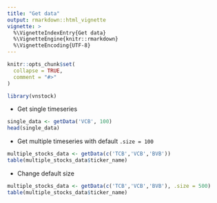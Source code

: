 ```yaml
---
title: "Get data"
output: rmarkdown::html_vignette
vignette: >
  %\VignetteIndexEntry{Get data}
  %\VignetteEngine{knitr::rmarkdown}
  %\VignetteEncoding{UTF-8}
---
```


```r
knitr::opts_chunk$set(
  collapse = TRUE,
  comment = "#>"
)
```

```r
library(vnstock)
```

- Get single timeseries

```r
single_data <- getData('VCB', 100)
head(single_data)
```

- Get multiple timeseries with default `.size = 100`

```r
multiple_stocks_data <- getData(c('TCB','VCB','BVB'))
table(multiple_stocks_data$ticker_name)
```

- Change default size

```r
multiple_stocks_data <- getData(c('TCB','VCB','BVB'), .size = 500)
table(multiple_stocks_data$ticker_name)
```

